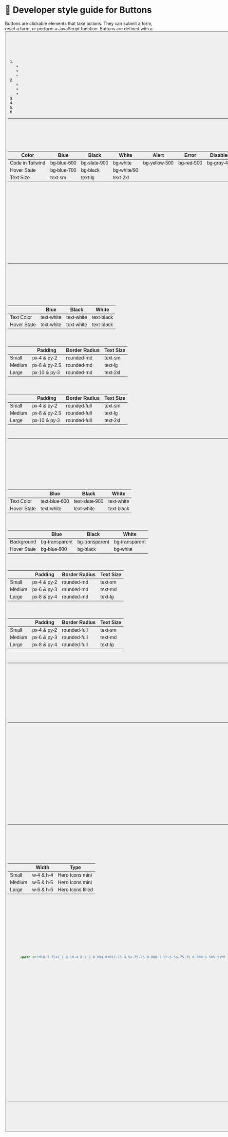 # 📒 Developer style guide for Buttons

Buttons are clickable elements that take actions. They can submit a form, reset a form, or perform a JavaScript function. Buttons are defined with a <button> or an <input> tag.
    ![image](https://user-images.githubusercontent.com/98400348/216774468-e52b5157-7d3c-4a04-9962-6bf8fe127293.png)

<!-- <img width="605" alt="Screenshot 2022-10-25 at 8 32 40 PM" src="https://user-images.githubusercontent.com/91758830/197834178-e1f3b49b-5f5e-40e3-99cb-630ef6d4517d.png"> -->

## Types of button 🔽

1. Primary
    - Blue 
    - Black
    - White
2. Secondary
    - Blue 
    - Black
    - White
3. Success
4. Error / Red
5. Warning / Yellow
6. Animated ( Coming Soon)

---

## General must known design system guideline :

### Color 🎨

| Color | Blue | Black | White | Alert | Error | Disabled |
| --- | --- | --- | --- | --- | --- | --- |
| Code in Tailwind | bg-blue-600 | bg-slate-900 | bg-white | bg-yellow-500 | bg-red-500 | bg-gray-400 |
| Hover State | bg-blue-700 | bg-black | bg-white/90 |
| Text Size | text-sm | text-lg | text-2xl |

### Font

For all buttons font is : **`font-normal`**

### Transition ( `transition-all` )

whenever there is a hover effect, one must use `transition-all` class with it.

### Border Radius 🔲
    
    For Rectangular Button  : `rounded-md`
    For Rounded button : `rounded-full`

The normal border-radius for the components are `rounded-2xl`. However this does not apply in many cases like buttons, input boxes and all.

---

## Primary Button ✅

Every type of button has two variants `Normal` and `Rounded`. 


### Text color
|  | Blue | Black | White |
| --- | --- | --- | --- |
| Text Color | text-white | text-white | text-black |
| Hover State | text-white | text-white | text-black |

### Normal button guidelines :

|  | Padding | Border Radius | Text Size |
| --- | --- | --- | --- |
| Small | px-4 & py-2 | rounded-md | text-sm |
| Medium | px-8 & py-2.5 | rounded-md | text-lg |
| Large | px-10 & py-3 | rounded-md | text-2xl |

### Rounded button guidelines :

|  | Padding | Border Radius | Text Size |
| --- | --- | --- | --- |
| Small | px-4 & py-2 | rounded-full | text-sm |
| Medium | px-8 & py-2.5 | rounded-full | text-lg |
| Large | px-10 & py-3 | rounded-full | text-2xl |

`Exceptions` : The square button and only icon/ SVG button has a padding x and y same and, it equals the padding Y ( `py` ) of the normal buttons of the same size.

---

## Secondary Button ✅

Every type of button has two variants `Normal` and `Rounded`. 

`Border` : The border for all secondary button is **`border-2`**    

### Text color
|  | Blue | Black | White |
| --- | --- | --- | --- |
| Text Color | text-blue-600 | text-slate-900 | text-white |
| Hover State | text-white | text-white | text-black |
    
### Background
|  | Blue | Black | White |
| --- | --- | --- | --- |
| Background | bg-transparent | bg-transparent | bg-transparent |
| Hover State | bg-blue-600 | bg-black | bg-white |
      

### Secondary Normal button guidelines :

|  | Padding | Border Radius | Text Size |
| --- | --- | --- | --- |
| Small | px-4 & py-2 | rounded-md | text-sm |
| Medium | px-6 & py-3 | rounded-md | text-md |
| Large | px-8 & py-4 | rounded-md | text-lg |

### Secondary Rounded button guidelines :

|  | Padding | Border Radius | Text Size |
| --- | --- | --- | --- |
| Small | px-4 & py-2 | rounded-full | text-sm |
| Medium | px-6 & py-3 | rounded-full | text-md |
| Large | px-8 & py-4 | rounded-full | text-lg |

`Exceptions` : The square button and only icon/ SVG button has a padding x and y same and, it equals the padding Y ( `py` ) of the normal buttons of the same size.

---

## Success, Error and Warning ➕

This buttons has all the versions of previous . This just follows the general color scheme. 

### Hover Effect :

For the hover effect on the button it is just one shade darker than the original button.

**Example** : For success the normal background color is `bg-green-600` so the hover effect of this will be `bg-green-700`

---

## Example of Primary Button file 👇

This is the way we have all the buttons. 

Like in the `Primary/button.html` file you can find all the buttons of different size like this which maintains the design system above and also have a disabled state.

Want to see this buttons in action? Try copy pasting this code in [Tailwind Playground](https://play.tailwindcss.com/). 💥

```html
<!-- Small -->

<button class="rounded-full bg-slate-900 px-4 py-2 text-sm font-normal text-white transition-all hover:bg-black disabled:bg-gray-400">Button</button>

<!-- Medium -->

<button class="rounded-full bg-slate-900 px-8 py-2.5 text-lg font-normal text-white transition-all hover:bg-black disabled:bg-gray-400">Button</button>

<!-- Large -->

<button class="rounded-full bg-slate-900 px-10 py-3 text-2xl font-normal text-white transition-all hover:bg-black disabled:bg-gray-400">Button</button>

```

---

## Icon guidelines:

Mostly all the icons are taken from → [Hero Icons](https://heroicons.com/)

`Icon-text-gap` :  We follow a convention of equal margin between the text and the icon as padding in y  axis `py`. and always the margin is given from the side of icon.

|  | Width | Type |
| --- | --- | --- |
| Small | w-4 & h-4 | Hero Icons mini |
| Medium | w-5 & h-5 | Hero Icons mini |
| Large | w-6 & h-6 | Hero Icons filled |

### Example :

This is the `Secondary/text_icon_front_button.html` . <br />
Want to see this buttons in action? Try copy pasting this code in [Tailwind Playground](https://play.tailwindcss.com/). 💥

```html
<button class="flex text-sm items-center rounded-md border-2 border-blue-600 px-4 py-2 font-medium text-blue-600 transition-all hover:bg-blue-600 hover:text-white">
    <svg 
    xmlns="http://www.w3.org/2000/svg" 
    viewBox="0 0 20 20" 
    fill="currentColor" 
    class="h-4 w-4 mr-2"
    >
      <path d="M10 3.75a2 2 0 10-4 0 2 2 0 004 0zM17.25 4.5a.75.75 0 000-1.5h-5.5a.75.75 0 000 1.5h5.5zM5 3.75a.75.75 0 01-.75.75h-1.5a.75.75 0 010-1.5h1.5a.75.75 0 01.75.75zM4.25 17a.75.75 0 000-1.5h-1.5a.75.75 0 000 1.5h1.5zM17.25 17a.75.75 0 000-1.5h-5.5a.75.75 0 000 1.5h5.5zM9 10a.75.75 0 01-.75.75h-5.5a.75.75 0 010-1.5h5.5A.75.75 0 019 10zM17.25 10.75a.75.75 0 000-1.5h-1.5a.75.75 0 000 1.5h1.5zM14 10a2 2 0 10-4 0 2 2 0 004 0zM10 16.25a2 2 0 10-4 0 2 2 0 004 0z" />
    </svg>

    <span>Settings</span>
</button>
    
    
This is the `primary/icon_button.html` . <br />

    
  <!-- small -->

  <button class="rounded bg-blue-600 p-2 text-white transition-all hover:bg-blue-700 disabled:bg-gray-300">
    <svg class="w-4" xmlns="http://www.w3.org/2000/svg" fill="none" viewBox="0 0 24 24" strokeWidth="{1.5}" stroke="currentColor" className="w-4 h-4">
      <path strokeLinecap="round" strokeLinejoin="round" d="M10.5 6h9.75M10.5 6a1.5 1.5 0 11-3 0m3 0a1.5 1.5 0 10-3 0M3.75 6H7.5m3 12h9.75m-9.75 0a1.5 1.5 0 01-3 0m3 0a1.5 1.5 0 00-3 0m-3.75 0H7.5m9-6h3.75m-3.75 0a1.5 1.5 0 01-3 0m3 0a1.5 1.5 0 00-3 0m-9.75 0h9.75" />
    </svg>
  </button>

  <!-- medium -->

  <button class="rounded bg-blue-600 p-3 text-white transition-all hover:bg-blue-700 disabled:bg-gray-300">
    <svg class="w-5" xmlns="http://www.w3.org/2000/svg" fill="none" viewBox="0 0 24 24" strokeWidth="{1.5}" stroke="currentColor" className="w-5 h-5">
      <path strokeLinecap="round" strokeLinejoin="round" d="M10.5 6h9.75M10.5 6a1.5 1.5 0 11-3 0m3 0a1.5 1.5 0 10-3 0M3.75 6H7.5m3 12h9.75m-9.75 0a1.5 1.5 0 01-3 0m3 0a1.5 1.5 0 00-3 0m-3.75 0H7.5m9-6h3.75m-3.75 0a1.5 1.5 0 01-3 0m3 0a1.5 1.5 0 00-3 0m-9.75 0h9.75" />
    </svg>
  </button>

  <!-- large -->

  <button class="rounded bg-blue-600 p-4 text-white transition-all hover:bg-blue-700 disabled:bg-gray-300">
    <svg class="w-6" xmlns="http://www.w3.org/2000/svg" fill="none" viewBox="0 0 24 24" strokeWidth="{1.5}" stroke="currentColor" className="w-6 h-6">
      <path strokeLinecap="round" strokeLinejoin="round" d="M10.5 6h9.75M10.5 6a1.5 1.5 0 11-3 0m3 0a1.5 1.5 0 10-3 0M3.75 6H7.5m3 12h9.75m-9.75 0a1.5 1.5 0 01-3 0m3 0a1.5 1.5 0 00-3 0m-3.75 0H7.5m9-6h3.75m-3.75 0a1.5 1.5 0 01-3 0m3 0a1.5 1.5 0 00-3 0m-9.75 0h9.75" />
    </svg>
  </button>

```

---

## Having some problem ? 😕

If you still have a problem understanding this please join our [discord server](https://discord.gg/zrVMjGW8sB) to get help.
